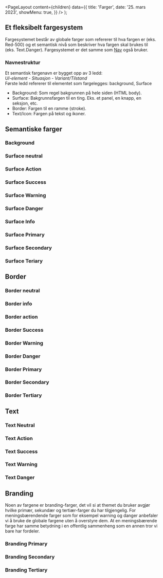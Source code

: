 
<Meta
  title='Farger'
  description='Fargesystemet består av globale farger og et semantisk nivå som beskriver hva fargen skal brukes til.'
/>

  <PageLayout
    content={children}
    data={{
      title: 'Farger',
      date: '25. mars 2023',
      showMenu: true,
    }}
  />
);

## Et fleksibelt fargesystem

Fargesystemet består av globale farger som refererer til hva fargen er (eks. Red-500) og et semantisk nivå som beskriver hva fargen skal brukes til (eks. Text.Danger). Fargesystemet er det samme som [Nav](https://aksel.nav.no/grunnleggende/styling/farger) også bruker.

### Navnestruktur

Et semantisk fargenavn er bygget opp av 3 ledd: <br/>
_UI-element - Situasjon - Variant/Tilstand_ <br/>
Første ledd refererer til elementet som fargelegges: background, Surface

- Background: Som regel bakgrunnen på hele siden (HTML body).
- Surface: Bakgrunnsfargen til en ting. Eks. et panel, en knapp, en seksjon, etc.
- Border: Fargen til en ramme (stroke).
- Text/Icon: Fargen på tekst og ikoner.

## Semantiske farger

### Background

<TokenList
  type='color'
  token='fds-semantic-background'
/>

### Surface neutral

<TokenList
  type='color'
  token='fds-semantic-surface-neutral'
/>

### Surface Action

<TokenList
  type='color'
  token='fds-semantic-surface-action'
/>

### Surface Success

<TokenList
  type='color'
  token='fds-semantic-surface-success'
/>

### Surface Warning

<TokenList
  type='color'
  token='fds-semantic-surface-warning'
/>

### Surface Danger

<TokenList
  type='color'
  token='fds-semantic-surface-danger'
/>

### Surface Info

<TokenList
  type='color'
  token='fds-semantic-surface-info'
/>

### Surface Primary

<TokenList
  type='color'
  token='fds-semantic-surface-primary'
/>

### Surface Secondary

<TokenList
  type='color'
  token='fds-semantic-surface-secondary'
/>

### Surface Teriary

<TokenList
  type='color'
  token='fds-semantic-surface-tertiary'
/>

## Border

### Border neutral

<TokenList
  type='color'
  token='fds-semantic-border-neutral'
/>

### Border info

<TokenList
  type='color'
  token='fds-semantic-border-info'
/>

### Border action

<TokenList
  type='color'
  token='fds-semantic-border-action'
/>

### Border Success

<TokenList
  type='color'
  token='fds-semantic-border-success'
/>

### Border Warning

<TokenList
  type='color'
  token='fds-semantic-border-warning'
/>

### Border Danger

<TokenList
  type='color'
  token='fds-semantic-border-danger'
/>

### Border Primary

<TokenList
  type='color'
  token='fds-semantic-border-primary'
/>

### Border Secondary

<TokenList
  type='color'
  token='fds-semantic-border-secondary'
/>

### Border Tertiary

<TokenList
  type='color'
  token='fds-semantic-border-tertiary'
/>

## Text

### Text Neutral

<TokenList
  type='color'
  token='fds-semantic-text-neutral'
/>

### Text Action

<TokenList
  type='color'
  token='fds-semantic-text-action'
/>

### Text Success

<TokenList
  type='color'
  token='fds-semantic-text-success'
/>

### Text Warning

<TokenList
  type='color'
  token='fds-semantic-text-warning'
/>

### Text Danger

<TokenList
  type='color'
  token='fds-semantic-text-danger'
/>

## Branding

Noen av fargene er branding-farger, det vil si at themet du bruker avgjør hvilke primær, sekundær og tertiær-farger du har tilgjengelig. For meningsbærendende farger som for eksempel warning og danger anbefaler vi å bruke de globale fargene uten å overstyre dem. At en meningsbærende farge har samme betydning i en offentlig sammenheng som en annen tror vi bare har fordeler.

### Branding Primary

<TokenList
  type='color'
  token='fds-brand-primary'
/>

### Branding Secondary

<TokenList
  type='color'
  token='fds-brand-secondary'
/>

### Branding Tertiary

<TokenList
  type='color'
  token='fds-brand-tertiary'
/>
